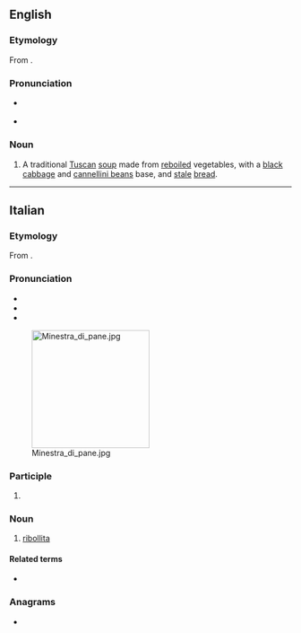 ==English==
{{wikipedia}}

===Etymology===
From {{bor|en|it|ribollita|lit=reboiled}}.

===Pronunciation===
* {{a|UK}} {{IPA|en|/ˌɹiːbəˈliːtə/|/ˌɹiːbəʊˈliːtə/}}
* {{rhymes|en|iːtə}}

===Noun===
{{en-noun|-}}

# A traditional [[Tuscan]] [[soup]] made from [[reboil]]ed vegetables, with a [[black]] [[cabbage]] and [[cannellini bean]]s base, and [[stale]] [[bread]].

{{topics|en|Soups}}

----

==Italian==
{{wikipedia|lang=it}}

===Etymology===
From {{m|it|ribollire}}.

===Pronunciation===
* {{it-IPA|ribollìta}}
* {{rhymes|it|ita}}
* {{hyphenation|it|ri|bol|lì|ta}}
[[Image:Minestra_di_pane.jpg|210px|right]]

===Participle===
{{head|it|past participle form}}

# {{feminine singular of|it|ribollito||reboiled}}

===Noun===
{{it-noun|f}}

# {{lb|it|chiefly|_|uncountable}} [[#English|ribollita]] {{gloss|traditional Tuscan soup}}
#: {{hyper|it|zuppa}}

====Related terms====
* {{l|it|ribolliticcio}}

{{C|it|Cooking|Foods|Soups}}

===Anagrams===
* {{anagrams|it|a=abiillort|brillatoi}}